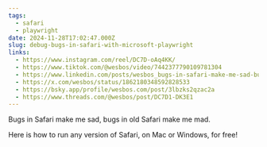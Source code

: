 ```yaml
---
tags:
  - safari
  - playwright
date: 2024-11-28T17:02:47.000Z
slug: debug-bugs-in-safari-with-microsoft-playwright
links:
  - https://www.instagram.com/reel/DC7D-oAq4KK/
  - https://www.tiktok.com/@wesbos/video/7442377790109781304
  - https://www.linkedin.com/posts/wesbos_bugs-in-safari-make-me-sad-bugs-in-old-safari-activity-7267946367807840256-zaj9/
  - https://x.com/wesbos/status/1862180348592828533
  - https://bsky.app/profile/wesbos.com/post/3lbzks2qzac2a
  - https://www.threads.com/@wesbos/post/DC7D1-DK3E1
---
```


Bugs in Safari make me sad, bugs in old Safari make me mad.

Here is how to run any version of Safari, on Mac or Windows, for free!
